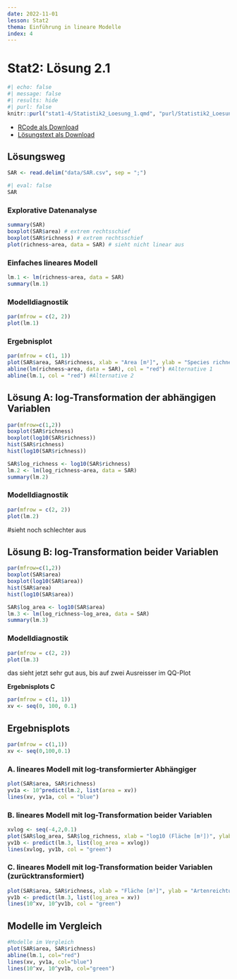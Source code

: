 ```yaml
---
date: 2022-11-01
lesson: Stat2
thema: Einführung in lineare Modelle
index: 4
---
```


# Stat2: Lösung  2.1


```r
#| echo: false
#| message: false
#| results: hide
#| purl: false
knitr::purl("stat1-4/Statistik2_Loesung_1.qmd", "purl/Statistik2_Loesung_1.R", documentation = 0)
```

- [RCode als Download](../purl/Statistik2_Loesung_1.R)
- [Lösungstext als Download](Statistik_Loesung_2.1.pdf)

## Lösungsweg

```r
SAR <- read.delim("data/SAR.csv", sep = ";")
```

```r
#| eval: false
SAR
```

### Explorative Datenanalyse

```r
summary(SAR)
boxplot(SAR$area) # extrem rechtsschief
boxplot(SAR$richness) # extrem rechtsschief
plot(richness~area, data = SAR) # sieht nicht linear aus
```

### Einfaches lineares Modell
```r
lm.1 <- lm(richness~area, data = SAR)
summary(lm.1)
```

### Modelldiagnostik
```r
par(mfrow = c(2, 2))
plot(lm.1)
```

### Ergebnisplot
```r
par(mfrow = c(1, 1))
plot(SAR$area, SAR$richness, xlab = "Area [m²]", ylab = "Species richness")
abline(lm(richness~area, data = SAR), col = "red") #Alternative 1
abline(lm.1, col = "red") #Alternative 2
```

## Lösung A: log-Transformation der abhängigen Variablen
```r
par(mfrow=c(1,2))
boxplot(SAR$richness)
boxplot(log10(SAR$richness))
hist(SAR$richness)
hist(log10(SAR$richness))

SAR$log_richness <- log10(SAR$richness)
lm.2 <- lm(log_richness~area, data = SAR)
summary(lm.2)
```

### Modelldiagnostik
```r
par(mfrow = c(2, 2))
plot(lm.2)
```
#sieht noch schlechter aus

## Lösung B: log-Transformation beider Variablen
```r
par(mfrow=c(1,2))
boxplot(SAR$area)
boxplot(log10(SAR$area))
hist(SAR$area)
hist(log10(SAR$area))

SAR$log_area <- log10(SAR$area)
lm.3 <- lm(log_richness~log_area, data = SAR)
summary(lm.3)
```

### Modelldiagnostik
```r
par(mfrow = c(2, 2))
plot(lm.3)
```
das sieht jetzt sehr gut aus, bis auf zwei Ausreisser im QQ-Plot

**Ergebnisplots C **

```r
par(mfrow = c(1, 1))
xv <- seq(0, 100, 0.1)
```

## Ergebnisplots
```r
par(mfrow = c(1,1))
xv <- seq(0,100,0.1)
```

### A. lineares Modell mit log-transformierter Abhängiger
```r
plot(SAR$area, SAR$richness)
yv1a <- 10^predict(lm.2, list(area = xv))
lines(xv, yv1a, col = "blue")
```

### B. lineares Modell mit log-Transformation beider Variablen
```r
xvlog <- seq(-4,2,0.1)
plot(SAR$log_area, SAR$log_richness, xlab = "log10 (Fläche [m²])", ylab = "log10 (Artenreichtum)")
yv1b <- predict(lm.3, list(log_area = xvlog))
lines(xvlog, yv1b, col = "green")
```

### C. lineares Modell mit log-Transformation beider Variablen (zurücktransformiert)

```r
plot(SAR$area, SAR$richness, xlab = "Fläche [m²]", ylab = "Artenreichtum")
yv1b <- predict(lm.3, list(log_area = xv))
lines(10^xv, 10^yv1b, col = "green")
```

## Modelle im Vergleich
```r
#Modelle im Vergleich
plot(SAR$area, SAR$richness)
abline(lm.1, col="red")
lines(xv, yv1a, col="blue")
lines(10^xv, 10^yv1b, col="green")
```
